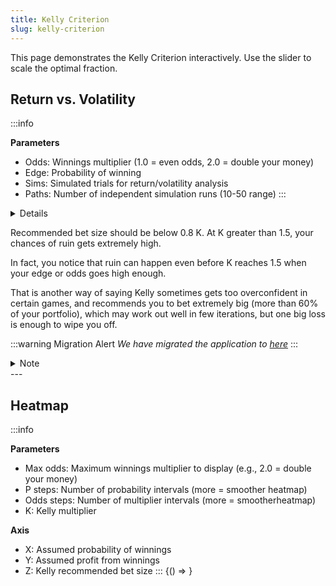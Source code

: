 ```yaml
---
title: Kelly Criterion
slug: kelly-criterion
---
```



This page demonstrates the Kelly Criterion interactively. Use the slider to scale the optimal fraction.

## Return vs. Volatility

:::info

**Parameters**
- Odds: Winnings multiplier (1.0 = even odds, 2.0 = double your money)
- Edge: Probability of winning
- Sims: Simulated trials for return/volatility analysis
- Paths: Number of independent simulation runs (10-50 range)
:::


<details>

  **Top Chart (Return vs. Volatility):**
  - X: Kelly multiplier
  - Y1: Expected log growth rate (blue curve)
  - Y2: Standard deviation of log growth (red curve)
  - Y3: Risk-adjusted growth (Green dotted)
  :::success Help
  - Green shaded refers to optimal risk-adjusted Kelly range
  - Yellow shaded refers to growth maximizing range
  - Red shaded refers to ruin range
  :::

  **Middle Chart (Monte Carlo Paths):**
  - Shows 4 Kelly multiplier strategies: 0.25×, 0.5×, 1×, 1.5× Kelly
  - Each line shows multiple simulation paths with average highlighted
  - Uses 10% of sims for trials to conserve bandwidth
  - Click "New Simulation" to generate fresh random paths

  **Bottom Chart (Ending Value Distribution):**
  - Histogram showing distribution of final portfolio values
  - Overlaid histograms for each Kelly multiplier
  - X-axis shows log₁₀ of final portfolio values (linear scale)
  - Shows probability density of different outcomes


</details>

Recommended bet size should be below 0.8 K. At K greater than 1.5, your chances of ruin gets extremely high. 

In fact, you notice that ruin can happen even before K reaches 1.5 when your edge or odds goes high enough. 

That is another way of saying Kelly sometimes gets too overconfident in certain games, and recommends you to bet extremely big (more than 60% of your portfolio), which may work out well in few iterations, but one big loss is enough to wipe you off.

<!-- <BrowserOnly>{() => <KellyReturnVolatility odds={2.0} edge={0.55} simulations={1000} paths={40}/>}</BrowserOnly> -->

:::warning Migration Alert
*We have migrated the application to [here](https://www.nelworks.com/labs/probability/kelly-criterion)*
:::


<details>
  <summary>Note</summary>

  When odds get large enough, you notice a K=0.7 would outperformed a K=1 strategy 50% of the time within 100 games, from the probability density chart.

  However, if you simply observe the average results from a Monte Carlo simulations, you would have think that K=1 is always the best strategy. 

  This is one of the problems with going full Kelly -- it tends to bet too much during times when it feels too certain about an outcome.

  This is the kind of information what most people ends up missing. What works in theory is not always the most practical strategy in real life. 

  In practice, going full Kelly and setting a bet size limit of 50% is a good heuristic to follow. 

</details>
---

## Heatmap


:::info

**Parameters**
- Max odds: Maximum winnings multiplier to display (e.g., 2.0 = double your money)
- P steps: Number of probability intervals (more = smoother heatmap)
- Odds steps: Number of multiplier intervals (more = smootherheatmap)
- K: Kelly multiplier

**Axis**
- X: Assumed probability of winnings
- Y: Assumed profit from winnings
- Z: Kelly recommended bet size
:::
<BrowserOnly>{() => <KellyHeatmap pSteps={51} bSteps={21} maxOdds={20}/>}</BrowserOnly>
